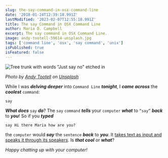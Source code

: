 ```yaml
---
slug: the-say-command-in-osx-command-line
date: '2018-01-24T12:39:18.991Z'
lastModified: '2023-02-07T12:55:18.991Z'
title: The say Command in OSX Command Line
author: Maria D. Campbell
excerpt: The say command in OSX Command Line.
image: andy-tootell-59614-unsplash.jpg
tags: ['command line', 'osx', 'say command', 'unix']
isPublished: true
isFeatured: false
---
```


![Tree trunk with words "Just say no" etched in](andy-tootell-59614-unsplash.jpg)

*Photo by [Andy Tootell](https://unsplash.com/@andytoots) on [Unsplash](https://unsplash.com/photos/oRhhb0f2Kic)*

While I was **_delving deeper_** into `Command Line` ***tonight***, I ***came across*** the **_coolest_** `command`:

```shell
say
```

***What does*** `say` ***do***? The `say` `command` ***tells*** your `computer` ***what*** to `“say”` ***back*** to ***you***! So if you **_typed_**

```shell
say Hi there Maria how are you?
```

the `computer` would **_say_** the `sentence` ***back*** to ***you***. It
[takes text as input and speaks it through its speakers](https://superuser.com/questions/223913/os-x-say-command-for-windows). Is ***that cool*** or ***what***?

*Happy chatting up with your computer!*

